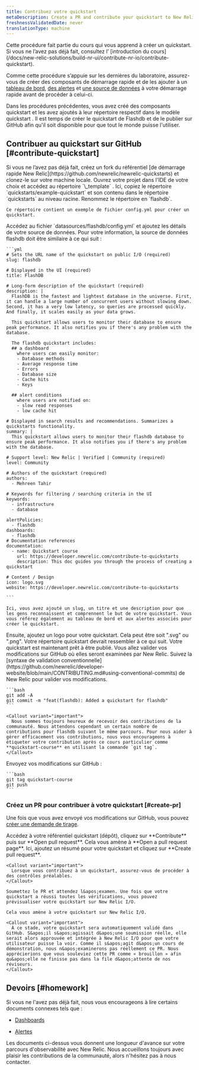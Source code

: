 ```yaml
---
title: Contribuez votre quickstart
metaDescription: Create a PR and contribute your quickstart to New Relic I/O
freshnessValidatedDate: never
translationType: machine
---
```


<Callout variant="tip">
  Cette procédure fait partie du cours qui vous apprend à créer un quickstart. Si vous ne l’avez pas déjà fait, consultez l’ [introduction du cours](/docs/new-relic-solutions/build-nr-ui/contribute-nr-io/contribute-quickstart).

  Comme cette procédure s’appuie sur les dernières du laboratoire, assurez-vous de créer des composants de démarrage rapide et de les ajouter à un [tableau de bord](/docs/new-relic-solutions/build-nr-ui/contribute-nr-io/build-quickstart/add-dashboard), [des alertes](/docs/new-relic-solutions/build-nr-ui/contribute-nr-io/build-quickstart/add-alerts) et [une source de données](/docs/new-relic-solutions/build-nr-ui/contribute-nr-io/build-quickstart/add-data-source) à votre démarrage rapide avant de procéder à celui-ci.
</Callout>

Dans les procédures précédentes, vous avez créé des composants quickstart et les avez ajoutés à leur répertoire respectif dans le modèle quickstart . Il est temps de créer le quickstart de Flashdb et de le publier sur GitHub afin qu&apos;il soit disponible pour que tout le monde puisse l&apos;utiliser.

## Contribuer au quickstart sur GitHub [#contribute-quickstart]

<Steps>
  <Step>
    Si vous ne l’avez pas déjà fait, créez un fork du référentiel [de démarrage rapide New Relic](https://github.com/newrelic/newrelic-quickstarts) et clonez-le sur votre machine locale.
  </Step>

  <Step>
    Ouvrez votre projet dans l&apos;IDE de votre choix et accédez au répertoire `\_template` .
  </Step>

  <Step>
    Ici, copiez le répertoire `quickstarts/example-quickstart` et son contenu dans le répertoire `quickstarts` au niveau racine. Renommez le répertoire en `flashdb`.

    Ce répertoire contient un exemple de fichier config.yml pour créer un quickstart.
  </Step>

  <Step>
    Accédez au fichier `datasources/flashdb/config.yml` et ajoutez les détails de votre source de données. Pour votre information, la source de données flashdb doit être similaire à ce qui suit :

    ```yml
    # Sets the URL name of the quickstart on public I/O (required)
    slug: flashdb

    # Displayed in the UI (required)
    title: FlashDB

    # Long-form description of the quickstart (required)
    description: |
      FlashDB is the fastest and lightest database in the universe. First, it can handle a large number of concurrent users without slowing down. Second, it has a very low latency, so queries are processed quickly. And finally, it scales easily as your data grows.

      This quickstart allows users to monitor their database to ensure peak performance. It also notifies you if there's any problem with the database. 

      The flashdb quickstart includes: 
      ## a dashboard 
        where users can easily monitor:
        - Database methods
        - Average response time
        - Errors
        - Database size
        - Cache hits
        - Keys

      ## alert conditions
        where users are notified on:
        - slow read responses
        - low cache hit 

    # Displayed in search results and recommendations. Summarizes a quickstarts functionality.
    summary: |
      This quickstart allows users to monitor their flashdb database to ensure peak performance. It also notifies you if there's any problem with the database. 

    # Support level: New Relic | Verified | Community (required)
    level: Community

    # Authors of the quickstart (required)
    authors:
      - Mehreen Tahir

    # Keywords for filtering / searching criteria in the UI
    keywords:
      - infrastructure
      - database

    alertPolicies:
      - flashdb
    dashboards:
      - flashdb
    # Documentation references
    documentation:
      - name: Quickstart course
        url: https://developer.newrelic.com/contribute-to-quickstarts
        description: This doc guides you through the process of creating a quickstart

    # Content / Design
    icon: logo.svg
    website: https://developer.newrelic.com/contribute-to-quickstarts

    ```

    Ici, vous avez ajouté un slug, un titre et une description pour que les gens reconnaissent et comprennent le but de votre quickstart. Vous vous référez également au tableau de bord et aux alertes associés pour créer le quickstart.
  </Step>

  <Step>
    Ensuite, ajoutez un logo pour votre quickstart. Cela peut être soit &quot;.svg&quot; ou &quot;.png&quot;. Votre répertoire quickstart devrait ressembler à ce qui suit.
  </Step>

  <Step>
    Votre quickstart est maintenant prêt à être publié. Vous allez valider vos modifications sur GitHub où elles seront examinées par New Relic. Suivez la [syntaxe de validation conventionnelle](https://github.com/newrelic/developer-website/blob/main/CONTRIBUTING.md#using-conventional-commits) de New Relic pour valider vos modifications.

    ```bash
    git add -A
    git commit -m "feat(flashdb): Added a quickstart for flashdb"
    ```

    <Callout variant="important">
      Nous sommes toujours heureux de recevoir des contributions de la communauté. Nous attendons cependant un certain nombre de contributions pour flashdb suivant le même parcours. Pour nous aider à gérer efficacement vos contributions, nous vous encourageons à étiqueter votre contribution après ce cours particulier comme **quickstart-course** en utilisant la commande `git tag`.
    </Callout>
  </Step>

  <Step>
    Envoyez vos modifications sur GitHub :

    ```bash
    git tag quickstart-course
    git push
    ```
  </Step>
</Steps>

### Créez un PR pour contribuer à votre quickstart [#create-pr]

Une fois que vous avez envoyé vos modifications sur GitHub, vous pouvez [créer une demande de tirage](https://help.github.com/en/github/collaborating-with-issues-and-pull-requests/creating-a-pull-request).

<Steps>
  <Step>
    Accédez à votre référentiel quickstart (dépôt), cliquez sur **Contribute** puis sur **Open pull request**.
  </Step>

  <Step>
    Cela vous amène à **Open a pull request page**. Ici, ajoutez un résumé pour votre quickstart et cliquez sur **Create pull request**.

    <Callout variant="important">
      Lorsque vous contribuez à un quickstart, assurez-vous de procéder à des contrôles préalables.
    </Callout>

    Soumettez le PR et attendez l&apos;examen. Une fois que votre quickstart a réussi toutes les vérifications, vous pouvez prévisualiser votre quickstart sur New Relic I/O.

    Cela vous amène à votre quickstart sur New Relic I/O.

    <Callout variant="important">
      À ce stade, votre quickstart sera automatiquement validé dans GitHub. S&apos;il s&apos;agissait d&apos;une soumission réelle, elle serait alors approuvée et intégrée à New Relic I/O pour que votre utilisateur puisse la voir. Comme il s&apos;agit d&apos;un cours de démonstration, nous n&apos;examinerons pas réellement ce PR. Nous apprécierions que vous souleviez cette PR comme « brouillon » afin qu&apos;elle ne finisse pas dans la file d&apos;attente de nos réviseurs.
    </Callout>
  </Step>
</Steps>

## Devoirs [#homework]

Si vous ne l&apos;avez pas déjà fait, nous vous encourageons à lire certains documents connexes tels que :

* [Dashboards](/docs/query-your-data/explore-query-data/dashboards/introduction-dashboards)

* [Alertes](/docs/alerts-applied-intelligence/overview/)

Les documents ci-dessus vous donnent une longueur d&apos;avance sur votre parcours d&apos;observabilité avec New Relic. Nous accueillons toujours avec plaisir les contributions de la communauté, alors n&apos;hésitez pas à nous contacter.